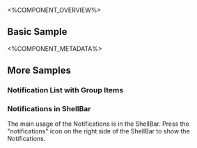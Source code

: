 
<%COMPONENT_OVERVIEW%>

## Basic Sample
<Basic />

<%COMPONENT_METADATA%>

## More Samples

### Notification List with Group Items
<GroupItems />

### Notifications in ShellBar
The main usage of the Notifications is in the ShellBar.
Press the "notifications" icon on the right side of the ShellBar to show the Notifications.
<InShellBar />